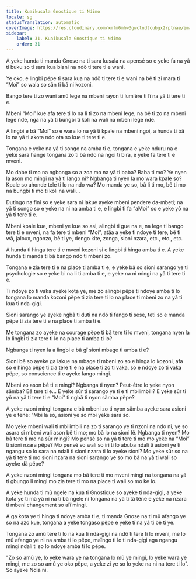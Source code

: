 ```yaml
---
title: Kuaïkusala Gnostique ti Ndimo
locale: sg
statusTranslation: automatic
coverImage: https://res.cloudinary.com/xmfm6mhw3gwctndtcubgx2rptnae/image/upload/v1740468922/small_cover_tratado_de_psicologia_revolucionaria_a4c0dca4e0.webp
sidebar:
    label: 31. Kuaïkusala Gnostique ti Ndimo
    order: 31
---
```

A yeke hunda ti manda Gnose na ti sara kusala na apensé so e yeke fa na yâ ti buku so ti sara kua biani na ndö ti tere ti e wani.

Ye oko, e lingbi pëpe ti sara kua na ndö ti tere ti e wani na bê ti zi mara ti “Moi” so wala so sân ti bâ ni kozoni.

Bango tere ti zo wani amû lege na mbeni rayon ti lumière ti lï na yâ ti tere ti e.

Mbeni “Moi” kue afa tere ti lo na li ti zo na mbeni lege, na bê ti zo na mbeni lege nde, nga na yâ ti bungbi ti koli na wali na mbeni lege nde.

A lingbi e bâ “Moi” so e wara lo na yâ ti kpale na mbeni ngoi, a hunda ti bâ lo na yâ ti akota ndo ota so kue ti tere ti e.

Tongana e yeke na yâ ti songo na amba ti e, tongana e yeke nduru na e yeke sara hange tongana zo ti bâ ndo na ngoi ti bira, e yeke fa tere ti e mveni.

Mo dabe ti mo na ngbonga so a zoa mo na yâ ti baba? Baba ti mo? Ye nyen la ason mo mingi na yâ ti lango ni? Ngbanga ti nyen la mo wara kpale so? Kpale so ahonde tele ti lo na ndo wa? Mo manda ye so, bâ li ti mo, bê ti mo na bungbi ti mo ti koli na wali...

Dutingo na fini so e yeke sara ni lakue ayeke mbeni pendere da-mbeti; na yâ ti songo so e yeke na ni na amba ti e, e lingbi ti fa “aMoi” so e yeke yô na yâ ti tere ti e.

Mbeni kpale kue, mbeni ye kue so asi, alingbi ti gue na e, na lege ti bango tere ti e mveni, na fa tere ti mbeni “Moi”, atâa a yeke ti ndoye ti tere, bê ti wâ, jaloux, ngonzo, bê ti ye, dengo kite, zonga, sioni nzara, etc., etc., etc.

A hunda ti hinga tere ti e mveni kozoni si e lingbi ti hinga amba ti e. A yeke hunda ti manda ti bâ bango ndo ti mbeni zo.

Tongana e zia tere ti e na place ti amba ti e, e yeke bâ so sioni sarango ye ti psychologie so e yeke bi na li ti amba ti e, e yeke na ni mingi na yâ ti tere ti e.

Ti ndoye zo ti vaka ayeke kota ye, me zo alingbi pëpe ti ndoye amba ti lo tongana lo manda kozoni pëpe ti zia tere ti lo na place ti mbeni zo na yâ ti kua ti nda-gigi.

Sioni sarango ye ayeke ngbâ ti duti na ndö ti fango ti sese, teti so e manda pëpe ti zia tere ti e na place ti amba ti e.

Me tongana zo ayeke na courage pëpe ti bâ tere ti lo mveni, tongana nyen la lo lingbi ti zia tere ti lo na place ti amba ti lo?

Ngbanga ti nyen la a lingbi e bâ gï sioni mbage ti amba ti e?

Sioni bê so ayeke ga lakue na mbage ti mbeni zo so e hinga lo kozoni, afa so e hinga pëpe ti zia tere ti e na place ti zo ti vaka, so e ndoye zo ti vaka pëpe, so conscience ti e ayeke lango mingi.

Mbeni zo ason bê ti e mingi? Ngbanga ti nyen? Peut-être lo yeke nyon sämba? Bâ tere ti e... E yeke sûr ti sarango ye ti e ti mbilimbili? E yeke sûr ti yô na yâ ti tere ti e “Moi” ti ngbâ ti nyon sämba pëpe?

A yeke nzoni mingi tongana e bâ mbeni zo ti nyon sämba ayeke sara asioni ye e tene: “Mbi la so, asioni ye so mbi yeke sara so.

Mo yeke mbeni wali ti mbilimbili na zo ti sarango ye ti nzoni na ndo ni, ye so asara si mbeni wali ason bê ti mo; mo bâ lo na sioni lê. Ngbanga ti nyen? Mo bâ tere ti mo na sûr mingi? Mo pensé so na yâ ti tere ti mo mo yeke na “Moi” ti sioni nzara pëpe? Mo pensé so wali so iri ti lo abuba ndali ti asioni ye ti ngangu so lo sara na ndali ti sioni nzara ti lo ayeke sioni? Mo yeke sûr so na yâ ti tere ti mo sioni nzara na sioni sarango ye so mo bâ na yâ ti wali so ayeke dä pëpe?

A yeke nzoni mingi tongana mo bâ tere ti mo mveni mingi na tongana na yâ ti gbungo li mingi mo zia tere ti mo na place ti wali so mo ke lo.

A yeke hunda ti mû ngele na kua ti Gnostique so ayeke ti nda-gigi, a yeke kota ye ti mä yâ ni na ti bâ ngele ni tongana na yâ ti tâ tënë e yeke na nzara ti mbeni changement so alï mingi.

A ga kota ye ti hinga ti ndoye amba ti e, ti manda Gnose na ti mû afango ye so na azo kue, tongana a yeke tongaso pëpe e yeke tï na yâ ti bê ti ye.

Tongana zo amû tere ti lo na kua ti nda-gigi na ndö ti tere ti lo mveni, me lo mû afango ye ni na amba ti lo pëpe, maïngo ti lo ti nda-gigi aga ngangu mingi ndali ti so lo ndoye amba ti lo pëpe.

"Zo so amû ye, lo yeke wara ye na tongana lo mû ye mingi, lo yeke wara ye mingi, me zo so amû ye oko pëpe, a yeke zi ye so lo yeke na ni na tere ti lo". So ayeke Ndia ni.

